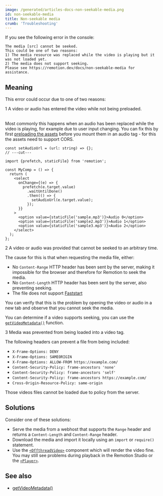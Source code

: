 ```yaml
---
image: /generated/articles-docs-non-seekable-media.png
id: non-seekable-media
title: Non-seekable media
crumb: 'Troubleshooting'
---
```


If you see the following error in the console:

```
The media [src] cannot be seeked.
This could be one of two reasons:
1) The media resource was replaced while the video is playing but it was not loaded yet.
2) The media does not support seeking.
Please see https://remotion.dev/docs/non-seekable-media for assistance.
```

## Meaning

This error could occur due to one of two reasons:

<Step>1</Step> A video or audio has entered the video while not being preloaded. <br />
<br />

Most commonly this happens when an audio has been replaced while the video is playing, for example due to user input changing. You can fix this by first [preloading the assets](/docs/player/preloading) before you mount them in an audio tag - for this the assets need to support CORS.

```tsx twoslash
const setAudioUrl = (url: string) => {};
// ---cut---

import {prefetch, staticFile} from 'remotion';

const MyComp = () => {
  return (
    <select
      onChange={(e) => {
        prefetch(e.target.value)
          .waitUntilDone()
          .then(() => {
            setAudioUrl(e.target.value);
          });
      }}
    >
      <option value={staticFile('sample.mp3')}>Audio 0</option>
      <option value={staticFile('sample2.mp3')}>Audio 1</option>
      <option value={staticFile('sample3.mp3')}>Audio 2</option>
    </select>
  );
};
```

<Step>2</Step> A video or audio was provided that cannot be seeked to an arbitrary time.

The cause for this is that when requesting the media file, either:

- No `Content-Range` HTTP header has been sent by the server, making it impossible for the browser and therefore for Remotion to seek the media.
- No `Content-Length` HTTP header has been sent by the server, also preventing seeking.
- The file does not support [Faststart](https://www.videoconverterfactory.com/tips/mp4-fast-start.html)

You can verify that this is the problem by opening the video or audio in a new tab and observe that you cannot seek the media.

You can determine if a video supports seeking, you can use the [`getVideoMetadata()`](/docs/renderer/get-video-metadata) function.

<Step>3</Step> Media was prevented from being loaded into a video tag.

The following headers can prevent a file from being included:

- `X-Frame-Options: DENY`
- `X-Frame-Options: SAMEORIGIN`
- `X-Frame-Options: ALLOW-FROM https://example.com/`
- `Content-Security-Policy: frame-ancestors 'none'`
- `Content-Security-Policy: frame-ancestors 'self'`
- `Content-Security-Policy: frame-ancestors https://example.com/`
- `Cross-Origin-Resource-Policy: same-origin`

Those videos files cannot be loaded due to policy from the server.

## Solutions

Consider one of these solutions:

- Serve the media from a webhost that supports the `Range` header and returns a `Content-Length` and `Content-Range` header.
- Download the media and import it locally using an `import` or `require()` statement.
- Use the [`<OffthreadVideo>`](/docs/offthreadvideo) component which will render the video fine. You may still see problems during playback in the Remotion Studio or the [`<Player>`](/docs/player).

## See also

- [getVideoMetadata()](/docs/renderer/get-video-metadata)
